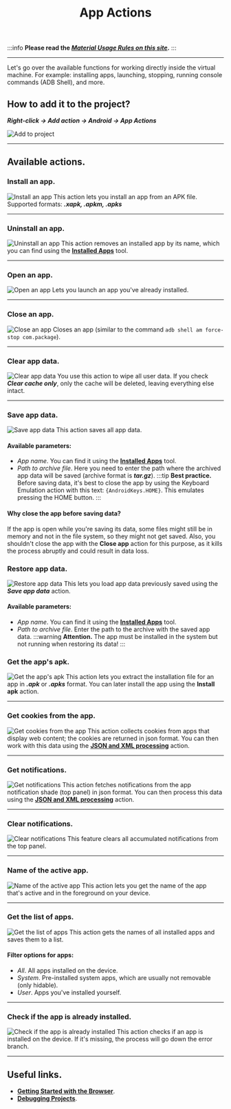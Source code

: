 ﻿---
sidebar_position: 4
title: App Actions
description: Functions for working in a virtual machine
---
:::info **Please read the [*Material Usage Rules on this site*](../../Disclaimer).**
:::
_______________________________________________
Let's go over the available functions for working directly inside the virtual machine. For example: installing apps, launching, stopping, running console commands (ADB Shell), and more.

## How to add it to the project?
***Right-click → Add action → Android → App Actions***

![Add to project](../assets/App/App_pic1.png)
_______________________________________________
## Available actions.
### Install an app.
![Install an app](../assets/App/App_pic2.png)
This action lets you install an app from an APK file. Supported formats: ***.xapk, .apkm, .apks***
_______________________________________________
### Uninstall an app.
![Uninstall an app](../assets/App/App_pic3.png)
This action removes an installed app by its name, which you can find using the [**Installed Apps**](../../Tools/Installed_App) tool.
_______________________________________________
### Open an app.
![Open an app](../assets/App/App_pic4.png)
Lets you launch an app you've already installed.
_______________________________________________
### Close an app.
![Close an app](../assets/App/App_pic5.png)
Closes an app (similar to the command `adb shell am force-stop com.package`).
_______________________________________________
### Clear app data.
![Clear app data](../assets/App/App_pic6.png)
You use this action to wipe all user data.
If you check ***Clear cache only***, only the cache will be deleted, leaving everything else intact.
_______________________________________________
### Save app data.
![Save app data](../assets/App/App_pic7.png)
This action saves all app data.
#### Available parameters:
- *App name*. You can find it using the [**Installed Apps**](../../Tools/Installed_App) tool.
- *Path to archive file*. Here you need to enter the path where the archived app data will be saved (archive format is ***tar.gz***).
:::tip **Best practice.**
Before saving data, it's best to close the app by using the Keyboard Emulation action with this text: `{AndroidKeys.HOME}`. This emulates pressing the HOME button.
:::

#### Why close the app before saving data?
If the app is open while you're saving its data, some files might still be in memory and not in the file system, so they might not get saved. Also, you shouldn't close the app with the **Close app** action for this purpose, as it kills the process abruptly and could result in data loss.
### Restore app data.
![Restore app data](../assets/App/App_pic8.png)
This lets you load app data previously saved using the ***Save app data*** action.
#### Available parameters:
- *App name*. You can find it using the [**Installed Apps**](../../Tools/Installed_App) tool.
- *Path to archive file*. Enter the path to the archive with the saved app data.
:::warning **Attention.**
The app must be installed in the system but not running when restoring its data!
:::

### Get the app's apk.
![Get the app's apk](../assets/App/App_pic9.png)
This action lets you extract the installation file for an app in ***.apk*** or ***.apks*** format.
You can later install the app using the **Install apk** action.
_______________________________________________
### Get cookies from the app.
![Get cookies from the app](../assets/App/App_pic10.png)
This action collects cookies from apps that display web content; the cookies are returned in json format.
You can then work with this data using the [**JSON and XML processing**](../../Data/JSON_XML) action.
_______________________________________________
### Get notifications.
![Get notifications](../assets/App/App_pic11.png)
This action fetches notifications from the app notification shade (top panel) in json format.
You can then process this data using the [**JSON and XML processing**](../../Data/JSON_XML) action.
_______________________________________________
### Clear notifications.
![Clear notifications](../assets/App/App_pic15.png)
This feature clears all accumulated notifications from the top panel.
_______________________________________________
### Name of the active app.
![Name of the active app](../assets/App/App_pic12.png)
This action lets you get the name of the app that's active and in the foreground on your device.
_______________________________________________
### Get the list of apps.
![Get the list of apps](../assets/App/App_pic13.png)
This action gets the names of all installed apps and saves them to a list.
#### Filter options for apps:
- *All*. All apps installed on the device.
- *System*. Pre-installed system apps, which are usually not removable (only hidable).
- *User*. Apps you've installed yourself.
_______________________________________________
### Check if the app is already installed.
![Check if the app is already installed](../assets/App/App_pic14.png)
This action checks if an app is installed on the device. If it's missing, the process will go down the error branch.
_______________________________________________
## Useful links.
- [**Getting Started with the Browser**](../../get-started/browser).
- [**Debugging Projects**](../../pm/Debugging).